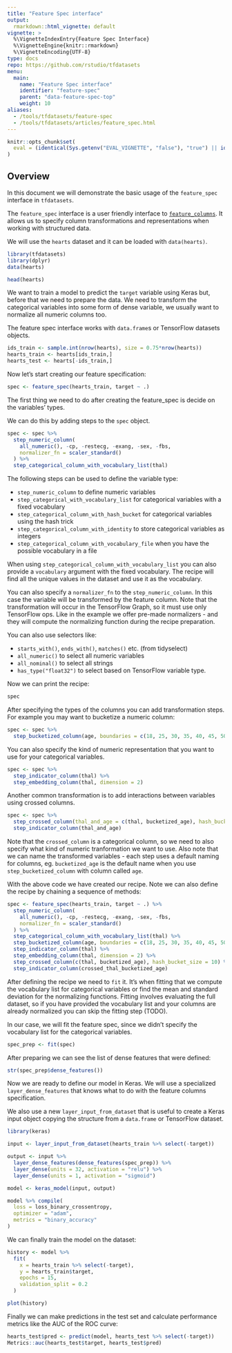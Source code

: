 ```yaml
---
title: "Feature Spec interface"
output: 
  rmarkdown::html_vignette: default
vignette: >
  %\VignetteIndexEntry{Feature Spec Interface}
  %\VignetteEngine{knitr::rmarkdown}
  %\VignetteEncoding{UTF-8}
type: docs
repo: https://github.com/rstudio/tfdatasets
menu:
  main:
    name: "Feature Spec interface"
    identifier: "feature-spec"
    parent: "data-feature-spec-top"
    weight: 10
aliases:
  - /tools/tfdatasets/feature-spec
  - /tools/tfdatasets/articles/feature_spec.html
---
```


```r
knitr::opts_chunk$set(
  eval = (identical(Sys.getenv("EVAL_VIGNETTE", "false"), "true") || identical(Sys.getenv("CI"), "true")) && (tensorflow::tf_version() >= "2.0")
) 
```

## Overview

In this document we will demonstrate the basic usage of the `feature_spec` interface
in `tfdatasets`.

The `feature_spec` interface is a user friendly interface to [`feature_columns`](https://www.tensorflow.org/versions/r2.0/api_docs/python/tf/feature_column).
It allows us to specify column transformations and representations when working with
structured data.

We will use the `hearts` dataset and it can be loaded with `data(hearts)`.

```r
library(tfdatasets)
library(dplyr)
data(hearts)
```

```r
head(hearts)
```

We want to train a model to predict the `target` variable using Keras but, before
that we need to prepare the data. We need to transform the categorical variables
into some form of dense variable, we usually want to normalize all numeric columns too.

The feature spec interface works with `data.frame`s or TensorFlow datasets objects.

```r
ids_train <- sample.int(nrow(hearts), size = 0.75*nrow(hearts))
hearts_train <- hearts[ids_train,]
hearts_test <- hearts[-ids_train,]
```

Now let's start creating our feature specification: 

```r
spec <- feature_spec(hearts_train, target ~ .)
```

The first thing we need to do after creating the feature_spec is decide on the variables' types.

We can do this by adding steps to the `spec` object.

```r
spec <- spec %>% 
  step_numeric_column(
    all_numeric(), -cp, -restecg, -exang, -sex, -fbs,
    normalizer_fn = scaler_standard()
  ) %>% 
  step_categorical_column_with_vocabulary_list(thal)
```

The following steps can be used to define the variable type:

* `step_numeric_column` to define numeric variables
* `step_categorical_with_vocabulary_list` for categorical variables with a fixed vocabulary
* `step_categorical_column_with_hash_bucket` for categorical variables using the hash trick
* `step_categorical_column_with_identity` to store categorical variables as integers
* `step_categorical_column_with_vocabulary_file` when you have the possible vocabulary in a file

When using `step_categorical_column_with_vocabulary_list` you can also provide a `vocabulary` argument
with the fixed vocabulary. The recipe will find all the unique values in the dataset and use it
as the vocabulary.

You can also specify a `normalizer_fn` to the `step_numeric_column`. In this case the variable will be
transformed by the feature column. Note that the transformation will occur in the TensorFlow Graph,
so it must use only TensorFlow ops. Like in the example we offer pre-made normalizers - and they will
compute the normalizing function during the recipe preparation.

You can also use selectors like:

* `starts_with()`, `ends_with()`, `matches()` etc. (from tidyselect)
* `all_numeric()` to select all numeric variables
* `all_nominal()` to select all strings
* `has_type("float32")` to select based on TensorFlow variable type.

Now we can print the recipe:

```r
spec
```

After specifying the types of the columns you can add transformation steps. 
For example you may want to bucketize a numeric column:

```r
spec <- spec %>% 
  step_bucketized_column(age, boundaries = c(18, 25, 30, 35, 40, 45, 50, 55, 60, 65))
```

You can also specify the kind of numeric representation that you want to use for
your categorical variables.

```r
spec <- spec %>% 
  step_indicator_column(thal) %>% 
  step_embedding_column(thal, dimension = 2)
```

Another common transformation is to add interactions between variables using crossed
columns. 

```r
spec <- spec %>% 
  step_crossed_column(thal_and_age = c(thal, bucketized_age), hash_bucket_size = 1000) %>% 
  step_indicator_column(thal_and_age)
```

Note that the `crossed_column` is a categorical column, so we need to also specify what
kind of numeric tranformation we want to use. Also note that we can name the transformed
variables - each step uses a default naming for columns, eg. `bucketized_age` is the
default name when you use `step_bucketized_column` with column called `age`.

With the above code we have created our recipe. Note we can also define the
recipe by chaining a sequence of methods:

```r
spec <- feature_spec(hearts_train, target ~ .) %>% 
  step_numeric_column(
    all_numeric(), -cp, -restecg, -exang, -sex, -fbs,
    normalizer_fn = scaler_standard()
  ) %>% 
  step_categorical_column_with_vocabulary_list(thal) %>% 
  step_bucketized_column(age, boundaries = c(18, 25, 30, 35, 40, 45, 50, 55, 60, 65)) %>% 
  step_indicator_column(thal) %>% 
  step_embedding_column(thal, dimension = 2) %>% 
  step_crossed_column(c(thal, bucketized_age), hash_bucket_size = 10) %>%
  step_indicator_column(crossed_thal_bucketized_age)
```

After defining the recipe we need to `fit` it. It's when fitting that we compute the vocabulary
list for categorical variables or find the mean and standard deviation for the normalizing functions.
Fitting involves evaluating the full dataset, so if you have provided the vocabulary list and 
your columns are already normalized you can skip the fitting step (TODO).

In our case, we will fit the feature spec, since we didn't specify the vocabulary list
for the categorical variables.

```r
spec_prep <- fit(spec)
```

After preparing we can see the list of dense features that were defined:

```r
str(spec_prep$dense_features())
```

Now we are ready to define our model in Keras. We will use a specialized `layer_dense_features` that
knows what to do with the feature columns specification.

We also use a new `layer_input_from_dataset` that is useful to create a Keras input object copying the structure from a `data.frame` or TensorFlow dataset.

```r
library(keras)

input <- layer_input_from_dataset(hearts_train %>% select(-target))

output <- input %>% 
  layer_dense_features(dense_features(spec_prep)) %>% 
  layer_dense(units = 32, activation = "relu") %>% 
  layer_dense(units = 1, activation = "sigmoid")

model <- keras_model(input, output)

model %>% compile(
  loss = loss_binary_crossentropy, 
  optimizer = "adam", 
  metrics = "binary_accuracy"
)
```

We can finally train the model on the dataset:

```r
history <- model %>% 
  fit(
    x = hearts_train %>% select(-target),
    y = hearts_train$target, 
    epochs = 15, 
    validation_split = 0.2
  )

plot(history)
```

Finally we can make predictions in the test set and calculate performance 
metrics like the AUC of the ROC curve:

```r
hearts_test$pred <- predict(model, hearts_test %>% select(-target))
Metrics::auc(hearts_test$target, hearts_test$pred)
```


